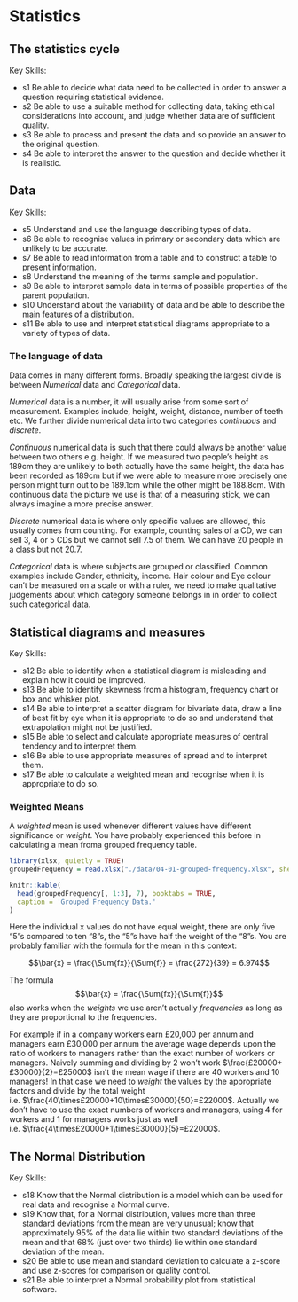 ﻿# Statistics

## The statistics cycle

Key Skills:

- s1 Be able to decide what data need to be collected in order to answer a question requiring statistical evidence.
- s2 Be able to use a suitable method for collecting data, taking ethical considerations into account, and judge whether data are of sufficient quality.
- s3 Be able to process and present the data and so provide an answer to the original question.
- s4 Be able to interpret the answer to the question and decide whether it is realistic.

## Data

Key Skills:

- s5 Understand and use the language describing types of data.
- s6 Be able to recognise values in primary or secondary data which are unlikely to be accurate.
- s7 Be able to read information from a table and to construct a table to present information.
- s8 Understand the meaning of the terms sample and population.
- s9 Be able to interpret sample data in terms of possible properties of the parent population.
- s10 Understand about the variability of data and be able to describe the main features of a distribution.
- s11 Be able to use and interpret statistical diagrams appropriate to a variety of types of data.


### The language of data

Data comes in many different forms. Broadly speaking the largest divide is between *Numerical* data and *Categorical* data. 

*Numerical* data is a number, it will usually arise from some sort of measurement. Examples include, height, weight, distance, number of teeth etc. We further divide numerical data into two categories *continuous* and *discrete*. 

*Continuous* numerical data is such that there could always be another value between two others e.g. height. If we measured two people's height as 189cm they are unlikely to both actually have the same height, the data has been recorded as 189cm but if we were able to measure more precisely one person might turn out to be 189.1cm while the other might be 188.8cm. With continuous data the picture we use is that of a measuring stick, we can always imagine a more precise answer.

*Discrete* numerical data is where only specific values are allowed, this usually comes from counting. For example, counting sales of a CD, we can sell 3, 4 or 5 CDs but we cannot sell 7.5 of them. We can have 20 people in a class but not 20.7.

*Categorical* data is where subjects are grouped or classified. Common examples include Gender, ethnicity, income. Hair colour and Eye colour can't be measured on a scale or with a ruler, we need to make qualitative judgements about which category someone belongs in in order to collect such categorical data.

## Statistical diagrams and measures

Key Skills:

- s12 Be able to identify when a statistical diagram is misleading and explain how it could be improved.
- s13 Be able to identify skewness from a histogram, frequency chart or box and whisker plot.
- s14 Be able to interpret a scatter diagram for bivariate data, draw a line of best fit by eye when it is appropriate to do so and understand that extrapolation might not be justified.
- s15 Be able to select and calculate appropriate measures of central tendency and to interpret them.
- s16 Be able to use appropriate measures of spread and to interpret them.
- s17 Be able to calculate a weighted mean and recognise when it is appropriate to do so.

### Weighted Means

A *weighted* mean is used whenever different values have different significance or *weight*. You have probably experienced this before in calculating a mean froma grouped frequency table.

```{r grouped-frequency, echo = FALSE}
library(xlsx, quietly = TRUE)
groupedFrequency = read.xlsx("./data/04-01-grouped-frequency.xlsx", sheetName="Sheet1")

knitr::kable(
  head(groupedFrequency[, 1:3], 7), booktabs = TRUE,
  caption = 'Grouped Frequency Data.'
)
``` 

Here the individual x values do not have equal weight, there are only five "5"s compared to ten "8"s, the "5"s have half the weight of the "8"s. You are probably familiar with the formula for the mean in this context:

$$\bar{x} = \frac{\Sum{fx}}{\Sum{f}} = \frac{272}{39} = 6.974$$

The formula 
$$\bar{x} = \frac{\Sum{fx}}{\Sum{f}}$$
also works when the *weights* we use aren't actually *frequencies* as long as they are proportional to the frequencies.

For example if in a company workers earn £20,000 per annum and managers earn £30,000 per annum the average wage depends upon the ratio of workers to managers rather than the exact number of workers or managers. Naively summing and dividing by 2 won't work $\frac{£20000+£30000}{2}=£25000$ isn't the mean wage if there are 40 workers and 10 managers! In that case we need to *weight* the values by the appropriate factors and divide by the total weight i.e. $\frac{40\times£20000+10\times£30000}{50}=£22000$. Actually we don't have to use the exact numbers of workers and managers, using 4 for workers and 1 for managers works just as well i.e. $\frac{4\times£20000+1\times£30000}{5}=£22000$.

## The Normal Distribution

Key Skills:

- s18 Know that the Normal distribution is a model which can be used for real data and recognise a Normal curve.
- s19 Know that, for a Normal distribution, values more than three standard deviations from the mean are very unusual; know that approximately 95% of the data lie within two standard deviations of the mean and that 68% (just over two thirds) lie within one standard deviation of the mean.
- s20 Be able to use mean and standard deviation to calculate a z-score and use z-scores for comparison or quality control.
- s21 Be able to interpret a Normal probability plot from statistical software.
